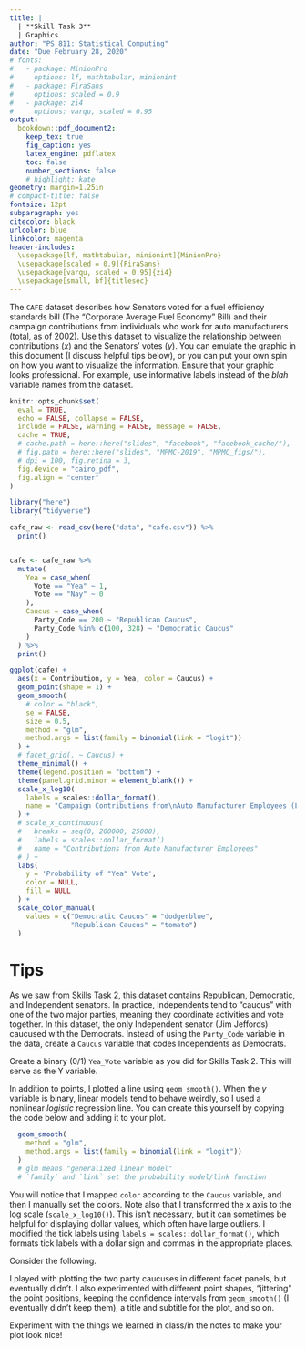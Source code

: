 ```yaml
---
title: |
  | **Skill Task 3** 
  | Graphics
author: "PS 811: Statistical Computing"
date: "Due February 28, 2020"
# fonts:
#   - package: MinionPro
#     options: lf, mathtabular, minionint
#   - package: FiraSans
#     options: scaled = 0.9
#   - package: zi4
#     options: varqu, scaled = 0.95
output: 
  bookdown::pdf_document2:
    keep_tex: true
    fig_caption: yes
    latex_engine: pdflatex
    toc: false
    number_sections: false
    # highlight: kate
geometry: margin=1.25in
# compact-title: false
fontsize: 12pt
subparagraph: yes
citecolor: black
urlcolor: blue
linkcolor: magenta
header-includes:
  \usepackage[lf, mathtabular, minionint]{MinionPro} 
  \usepackage[scaled = 0.9]{FiraSans} 
  \usepackage[varqu, scaled = 0.95]{zi4}
  \usepackage[small, bf]{titlesec} 
---
```


The `CAFE` dataset describes how Senators voted for a fuel efficiency standards bill (The "Corporate Average Fuel Economy" Bill) and their campaign contributions from individuals who work for auto manufacturers (total, as of 2002). Use this dataset to visualize the relationship between contributions ($x$) and the Senators' votes ($y$). You can emulate the graphic in this document (I discuss helpful tips below), or you can put your own spin on how you want to visualize the information. Ensure that your graphic looks professional. For example, use informative labels instead of the _blah_ variable names from the dataset.


```r
knitr::opts_chunk$set(
  eval = TRUE, 
  echo = FALSE, collapse = FALSE,
  include = FALSE, warning = FALSE, message = FALSE,
  cache = TRUE, 
  # cache.path = here::here("slides", "facebook", "facebook_cache/"),
  # fig.path = here::here("slides", "MPMC-2019", "MPMC_figs/"),
  # dpi = 100, fig.retina = 3, 
  fig.device = "cairo_pdf",
  fig.align = "center"
)
```


```r
library("here")
library("tidyverse")
```

```r
cafe_raw <- read_csv(here("data", "cafe.csv")) %>%
  print()


cafe <- cafe_raw %>%
  mutate(
    Yea = case_when(
      Vote == "Yea" ~ 1,
      Vote == "Nay" ~ 0
    ),
    Caucus = case_when(
      Party_Code == 200 ~ "Republican Caucus",
      Party_Code %in% c(100, 328) ~ "Democratic Caucus"
    )
  ) %>%
  print()

```

```r
ggplot(cafe) +
  aes(x = Contribution, y = Yea, color = Caucus) +
  geom_point(shape = 1) +
  geom_smooth(
    # color = "black",
    se = FALSE,
    size = 0.5, 
    method = "glm", 
    method.args = list(family = binomial(link = "logit"))
  ) +
  # facet_grid(. ~ Caucus) +
  theme_minimal() +
  theme(legend.position = "bottom") +
  theme(panel.grid.minor = element_blank()) +
  scale_x_log10(
    labels = scales::dollar_format(),
    name = "Campaign Contributions from\nAuto Manufacturer Employees (Log Scale)"
  ) +
  # scale_x_continuous(
  #   breaks = seq(0, 200000, 25000),
  #   labels = scales::dollar_format()
  #   name = "Contributions from Auto Manufacturer Employees"
  # ) +
  labs(
    y = 'Probability of "Yea" Vote',
    color = NULL,
    fill = NULL
  ) +
  scale_color_manual(
    values = c("Democratic Caucus" = "dodgerblue",
               "Republican Caucus" = "tomato")
  )
```


# Tips

\paragraph{Recoding variables:}
As we saw from Skills Task 2, this dataset contains Republican, Democratic, and Independent senators. In practice, Independents tend to "caucus" with one of the two major parties, meaning they coordinate activities and vote together. In this dataset, the only Independent senator (Jim Jeffords) caucused with the Democrats. Instead of using the `Party_Code` variable in the data, create a `Caucus` variable that codes Independents as Democrats.

Create a binary (0/1) `Yea_Vote` variable as you did for Skills Task 2. This will serve as the Y variable.

\paragraph{Geoms:} In addition to points, I plotted a line using `geom_smooth()`. When the $y$ variable is binary, linear models tend to behave weirdly, so I used a nonlinear _logistic_ regression line. You can create this yourself by copying the code below and adding it to your plot.

```r
  geom_smooth(
    method = "glm",
    method.args = list(family = binomial(link = "logit"))
  )
  # glm means "generalized linear model"
  # `family` and `link` set the probability model/link function
```

\paragraph{Aesthetics:} You will notice that I mapped `color` according to the `Caucus` variable, and then I manually set the colors. Note also that I transformed the $x$ axis to the log scale (`scale_x_log10()`). This isn't necessary, but it can sometimes be helpful for displaying dollar values, which often have large outliers. I modified the tick labels using `labels = scales::dollar_format()`, which formats tick labels with a dollar sign and commas in the appropriate places.

\paragraph{Other possibilities:} Consider the following.

I played with plotting the two party caucuses in different facet panels, but eventually didn't. I also experimented with different point shapes, "jittering" the point positions, keeping the confidence intervals from `geom_smooth()` (I eventually didn't keep them), a title and subtitle for the plot, and so on. 

Experiment with the things we learned in class/in the notes to make your plot look nice! 


